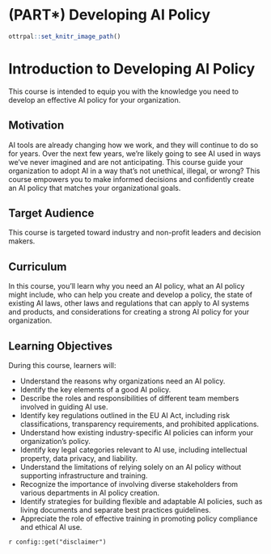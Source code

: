 
# (PART\*) Developing AI Policy {-}

```r
ottrpal::set_knitr_image_path()
```

# Introduction to Developing AI Policy

This course is intended to equip you with the knowledge you need to develop an effective AI policy for your organization.

## Motivation

AI tools are already changing how we work, and they will continue to do so for years. Over the next few years, we're likely going to see AI used in ways we've never imagined and are not anticipating. This course guide your organization to adopt AI in a way that's not unethical, illegal, or wrong? This course empowers you to make informed decisions and confidently create an AI policy that matches your organizational goals.

## Target Audience  

This course is targeted toward industry and non-profit leaders and decision makers.

## Curriculum  

In this course, you’ll learn why you need an AI policy, what an AI policy might include, who can help you create and develop a policy, the state of existing AI laws, other laws and regulations that can apply to AI systems and products, and considerations for creating a strong AI policy for your organization.

## Learning Objectives

During this course, learners will:

- Understand the reasons why organizations need an AI policy.
- Identify the key elements of a good AI policy.
- Describe the roles and responsibilities of different team members involved in guiding AI use.
- Identify key regulations outlined in the EU AI Act, including risk classifications, transparency requirements, and prohibited applications.
- Understand how existing industry-specific AI policies can inform your organization's policy.
- Identify key legal categories relevant to AI use, including intellectual property, data privacy, and liability.
- Understand the limitations of relying solely on an AI policy without supporting infrastructure and training.
- Recognize the importance of involving diverse stakeholders from various departments in AI policy creation.
- Identify strategies for building flexible and adaptable AI policies, such as living documents and separate best practices guidelines.
- Appreciate the role of effective training in promoting policy compliance and ethical AI use.

<div class = disclaimer>
`r config::get("disclaimer")`
</div>
